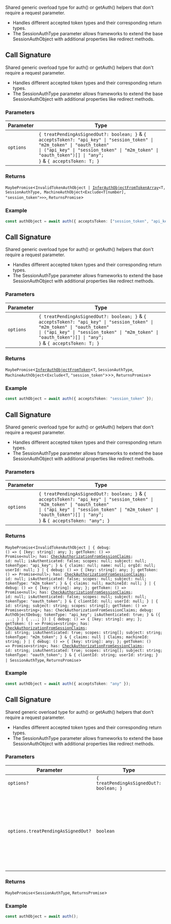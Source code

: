 Shared generic overload type for auth() or getAuth() helpers that don't require a request parameter.

- Handles different accepted token types and their corresponding return types.
- The SessionAuthType parameter allows frameworks to extend the base SessionAuthObject with additional properties like redirect methods.

## Call Signature

Shared generic overload type for auth() or getAuth() helpers that don't require a request parameter.

- Handles different accepted token types and their corresponding return types.
- The SessionAuthType parameter allows frameworks to extend the base SessionAuthObject with additional properties like redirect methods.

### Parameters

| Parameter | Type                                                                                                                                                                                                                                                                       |
| --------- | -------------------------------------------------------------------------------------------------------------------------------------------------------------------------------------------------------------------------------------------------------------------------- |
| `options` | <code>\{ treatPendingAsSignedOut?: boolean; \}</code> & <code>\{ acceptsToken?: "api_key" \| "session_token" \| "m2m_token" \| "oauth_token" \| ("api_key" \| "session_token" \| "m2m_token" \| "oauth_token")[] \| "any"; \}</code> & <code>\{ acceptsToken: T; \}</code> |

### Returns

`MaybePromise`\<<code>InvalidTokenAuthObject \| [InferAuthObjectFromTokenArray](infer-auth-object-from-token-array.mdx)\<T, SessionAuthType, MachineAuthObject\<Exclude\<T\[number\], "session_token"\>\>\></code>, `ReturnsPromise`\>

### Example

```ts
const authObject = await auth({ acceptsToken: ["session_token", "api_key"] });
```

## Call Signature

Shared generic overload type for auth() or getAuth() helpers that don't require a request parameter.

- Handles different accepted token types and their corresponding return types.
- The SessionAuthType parameter allows frameworks to extend the base SessionAuthObject with additional properties like redirect methods.

### Parameters

| Parameter | Type                                                                                                                                                                                                                                                                       |
| --------- | -------------------------------------------------------------------------------------------------------------------------------------------------------------------------------------------------------------------------------------------------------------------------- |
| `options` | <code>\{ treatPendingAsSignedOut?: boolean; \}</code> & <code>\{ acceptsToken?: "api_key" \| "session_token" \| "m2m_token" \| "oauth_token" \| ("api_key" \| "session_token" \| "m2m_token" \| "oauth_token")[] \| "any"; \}</code> & <code>\{ acceptsToken: T; \}</code> |

### Returns

`MaybePromise`\<[`InferAuthObjectFromToken`](infer-auth-object-from-token.mdx)\<`T`, `SessionAuthType`, `MachineAuthObject`\<`Exclude`\<`T`, `"session_token"`\>\>\>, `ReturnsPromise`\>

### Example

```ts
const authObject = await auth({ acceptsToken: "session_token" });
```

## Call Signature

Shared generic overload type for auth() or getAuth() helpers that don't require a request parameter.

- Handles different accepted token types and their corresponding return types.
- The SessionAuthType parameter allows frameworks to extend the base SessionAuthObject with additional properties like redirect methods.

### Parameters

| Parameter | Type                                                                                                                                                                                                                                                                           |
| --------- | ------------------------------------------------------------------------------------------------------------------------------------------------------------------------------------------------------------------------------------------------------------------------------ |
| `options` | <code>\{ treatPendingAsSignedOut?: boolean; \}</code> & <code>\{ acceptsToken?: "api_key" \| "session_token" \| "m2m_token" \| "oauth_token" \| ("api_key" \| "session_token" \| "m2m_token" \| "oauth_token")[] \| "any"; \}</code> & <code>\{ acceptsToken: "any"; \}</code> |

### Returns

`MaybePromise`\<<code>InvalidTokenAuthObject \| \{ debug: () => \{ [key: string]: any; \}; getToken: () => Promise\<null\>; has: [CheckAuthorizationFromSessionClaims](../types/check-authorization-from-session-claims.mdx); id: null; isAuthenticated: false; scopes: null; subject: null; tokenType: "api_key"; \} & \{ claims: null; name: null; orgId: null; userId: null; \} \| \{ debug: () => \{ [key: string]: any; \}; getToken: () => Promise\<null\>; has: [CheckAuthorizationFromSessionClaims](../types/check-authorization-from-session-claims.mdx); id: null; isAuthenticated: false; scopes: null; subject: null; tokenType: "m2m_token"; \} & \{ claims: null; machineId: null; \} \| \{ debug: () => \{ [key: string]: any; \}; getToken: () => Promise\<null\>; has: [CheckAuthorizationFromSessionClaims](../types/check-authorization-from-session-claims.mdx); id: null; isAuthenticated: false; scopes: null; subject: null; tokenType: "oauth_token"; \} & \{ clientId: null; userId: null; \} \| \{ id: string; subject: string; scopes: string\[\]; getToken: () =\> Promise\<string\>; has: CheckAuthorizationFromSessionClaims; debug: AuthObjectDebug; tokenType: "api_key"; isAuthenticated: true; \} & (\{ ...; \} \| \{ ...; \}) \| \{ debug: () => \{ [key: string]: any; \}; getToken: () => Promise\<string\>; has: [CheckAuthorizationFromSessionClaims](../types/check-authorization-from-session-claims.mdx); id: string; isAuthenticated: true; scopes: string[]; subject: string; tokenType: "m2m_token"; \} & \{ claims: null \| Claims; machineId: string; \} \| \{ debug: () => \{ [key: string]: any; \}; getToken: () => Promise\<string\>; has: [CheckAuthorizationFromSessionClaims](../types/check-authorization-from-session-claims.mdx); id: string; isAuthenticated: true; scopes: string[]; subject: string; tokenType: "oauth_token"; \} & \{ clientId: string; userId: string; \} \| SessionAuthType</code>, `ReturnsPromise`\>

### Example

```ts
const authObject = await auth({ acceptsToken: "any" });
```

## Call Signature

Shared generic overload type for auth() or getAuth() helpers that don't require a request parameter.

- Handles different accepted token types and their corresponding return types.
- The SessionAuthType parameter allows frameworks to extend the base SessionAuthObject with additional properties like redirect methods.

### Parameters

| Parameter                          | Type                                                  | Description                                                                                                |
| ---------------------------------- | ----------------------------------------------------- | ---------------------------------------------------------------------------------------------------------- |
| `options?`                         | <code>\{ treatPendingAsSignedOut?: boolean; \}</code> | -                                                                                                          |
| `options.treatPendingAsSignedOut?` | `boolean`                                             | A boolean that indicates whether pending sessions are considered as signed out or not. Defaults to `true`. |

### Returns

`MaybePromise`\<`SessionAuthType`, `ReturnsPromise`\>

### Example

```ts
const authObject = await auth();
```
